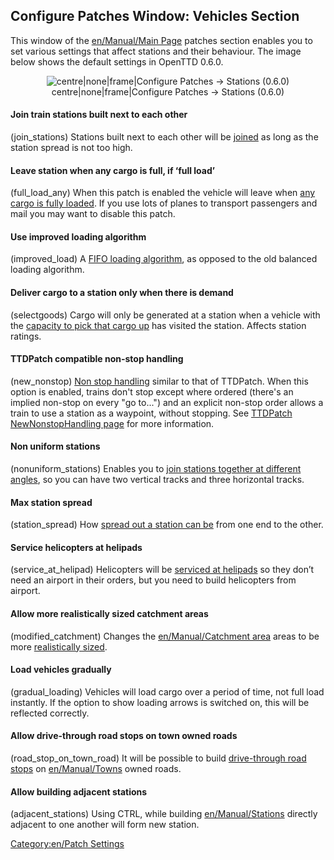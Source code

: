 {{en/Archive/Manual/Settings/Patch Config}}

==Configure Patches Window: Vehicles Section==
This window of the [[en/Manual/Main Page]] patches section enables you to set various settings that affect stations and their behaviour. The image below shows the default settings in OpenTTD 0.6.0.
<center>[[File:en/Archive/Manual/Settings/0.6.0 configurepatches stations.png|centre|none|frame|Configure Patches -> Stations (0.6.0)]]</center>

====Join train stations built next to each other====
(join_stations) Stations built next to each other will be [[en/Archive/Manual/Settings/Join train stations|joined]] as long as the station spread is not too high.

====Leave station when any cargo is full, if ‘full load’====
(full_load_any) When this patch is enabled the vehicle will leave when [[en/Archive/Manual/Settings/Full load any cargo|any cargo is fully loaded]]. If you use lots of planes to transport passengers and mail you may want to disable this patch.

====Use improved loading algorithm====
(improved_load) A [[en/Archive/Manual/Settings/Improved Loading|FIFO loading algorithm]], as opposed to the old balanced loading algorithm.

====Deliver cargo to a station only when there is demand====
(selectgoods) Cargo will only be generated at a station when a vehicle with the [[en/Archive/Manual/Settings/Select goods|capacity to pick that cargo up]] has visited the station.  Affects station ratings.

====TTDPatch compatible non-stop handling====
(new_nonstop) [[en/Archive/Manual/Non-stop|Non stop handling]] similar to that of TTDPatch.
When this option is enabled, trains don't stop except where ordered (there's an implied non-stop on every "go to...") and an explicit non-stop order allows a train to use a station as a waypoint, without stopping.  See [http://wiki.ttdpatch.net/tiki-index.php?page=NewNonstopHandling TTDPatch NewNonstopHandling page] for more information.

====Non uniform stations====
(nonuniform_stations) Enables you to [[en/Archive/Manual/Settings/Nonuniform stations|join stations together at different angles]], so you can have two vertical tracks and three horizontal tracks.

====Max station spread====
(station_spread) How [[en/Archive/Manual/Settings/Change station spread|spread out a station can be]] from one end to the other.

====Service helicopters at helipads====
(service_at_helipad) Helicopters will be [[en/Archive/Manual/Settings/Service at helipad|serviced at helipads]] so they don’t need an airport in their orders, but you need to build helicopters from airport.

====Allow more realistically sized catchment areas====
(modified_catchment) Changes the [[en/Manual/Catchment area]] areas to be more [[en/Archive/Manual/Settings/Modified catchment|realistically sized]].

====Load vehicles gradually====
(gradual_loading) Vehicles will load cargo over a period of time, not full load instantly. If the option to show loading arrows is switched on, this will be reflected correctly.

==== Allow drive-through road stops on town owned roads ====
(road_stop_on_town_road) It will be possible to build [[en/Manual/Drive-through Road Stops|drive-through road stops]] on [[en/Manual/Towns]] owned roads.

==== Allow building adjacent stations ====
(adjacent_stations) Using CTRL, while building [[en/Manual/Stations]] directly adjacent to one another will form new station.



[[Category:en/Patch Settings]]